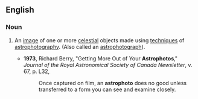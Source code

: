 ==English==

===Noun===
{{en-noun}}

# {{context|astronomy|photography|lang=en}} An [[image]] of one or more [[celestial]] objects made using [[techniques]] of [[astrophotography]]. (Also called an [[astrophotograph]]).
#* '''1973''', Richard Berry, "Getting More Out of Your '''Astrophotos'''," ''Journal of the Royal Astronomical Society of Canada Newsletter'', v. 67, p. L32,
#*: Once captured on film, an '''astrophoto''' does no good unless transferred to a form you can see and examine closely.